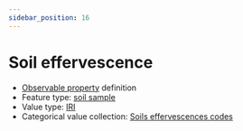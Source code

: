 ```yaml
---
sidebar_position: 16
---
```



# Soil effervescence

- [Observable property](/viewers/dawe-vocabs?uri=https://linked.data.gov.au/def/nrm/bfe1e9d6-4040-45c1-a2a9-bcb634b745ac) definition
- Feature type: [soil sample](http://linked.data.gov.au/def/tern-cv/06461021-a6c2-4175-9651-23653c2b9116)
- Value type: [IRI](https://w3id.org/tern/ontologies/tern/IRI)
- Categorical value collection: [Soils effervescences codes](/viewers/dawe-vocabs?uri=https://linked.data.gov.au/def/nrm/4f3a874f-4629-498a-b270-6880ca43b3a6)

<Example protocolModule="soil-pit-characterization" observableProperty="https://linked.data.gov.au/def/nrm/bfe1e9d6-4040-45c1-a2a9-bcb634b745ac" />
